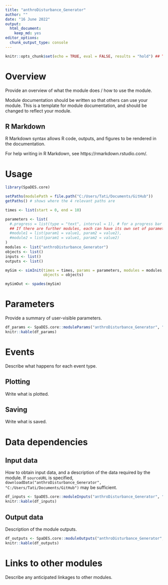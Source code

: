 ```yaml
---
title: "anthroDisturbance_Generator"
author: ""
date: "16 June 2022"
output:
  html_document:
    keep_md: yes
editor_options:
  chunk_output_type: console
---
```


```r
knitr::opts_chunk$set(echo = TRUE, eval = FALSE, results = "hold") ## TODO: use 'eval = TRUE'
```

# Overview

Provide an overview of what the module does / how to use the module.

Module documentation should be written so that others can use your module.
This is a template for module documentation, and should be changed to reflect your module.

## R Markdown

R Markdown syntax allows R code, outputs, and figures to be rendered in the documentation.

For help writing in R Markdown, see https://rmarkdown.rstudio.com/.

# Usage

```r
library(SpaDES.core)

setPaths(modulePath = file.path("C:/Users/Tati/Documents/GitHub"))
getPaths() # shows where the 4 relevant paths are

times <- list(start = 0, end = 10)

parameters <- list(
  #.progress = list(type = "text", interval = 1), # for a progress bar
  ## If there are further modules, each can have its own set of parameters:
  #module1 = list(param1 = value1, param2 = value2),
  #module2 = list(param1 = value1, param2 = value2)
)
modules <- list("anthroDisturbance_Generator")
objects <- list()
inputs <- list()
outputs <- list()

mySim <- simInit(times = times, params = parameters, modules = modules,
                 objects = objects)

mySimOut <- spades(mySim)
```

# Parameters

Provide a summary of user-visible parameters.

```r
df_params <- SpaDES.core::moduleParams("anthroDisturbance_Generator", "C:/Users/Tati/Documents/GitHub")
knitr::kable(df_params)
```

# Events

Describe what happens for each event type.

## Plotting

Write what is plotted.

## Saving

Write what is saved.

# Data dependencies

## Input data

How to obtain input data, and a description of the data required by the module.
If `sourceURL` is specified, `downloadData("anthroDisturbance_Generator", "C:/Users/Tati/Documents/GitHub")` may be sufficient.

```r
df_inputs <- SpaDES.core::moduleInputs("anthroDisturbance_Generator", "C:/Users/Tati/Documents/GitHub")
knitr::kable(df_inputs)
```

## Output data

Description of the module outputs.

```r
df_outputs <- SpaDES.core::moduleOutputs("anthroDisturbance_Generator", "C:/Users/Tati/Documents/GitHub")
knitr::kable(df_outputs)
```

# Links to other modules

Describe any anticipated linkages to other modules.

